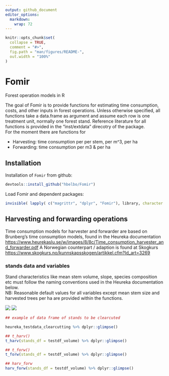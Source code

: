 ```yaml
---
output: github_document
editor_options: 
  markdown: 
    wrap: 72
---
```


<!-- README.md is generated from README.Rmd. Please edit that file -->

```r
knitr::opts_chunk$set(
  collapse = TRUE,
  comment = "#>",
  fig.path = "man/figures/README-",
  out.width = "100%"
)
```

# Fomir

<!-- badges: start -->

<!-- badges: end -->

Forest operation models in R

The goal of Fomir is to provide functions for estimating time
consumption, costs, and other inputs in forest operations. Unless
otherwise specified, all functions take a data.frame as argument and
assume each row is one treatment unit, normally one forest stand.
Reference literature for all functions is provided in the "inst/extdata"
direcotry of the package.\
For the moment there are functions for

-   Harvesting: time consumption per per stem, per m\^3, per ha
-   Forwarding: time consumption per m3 & per ha

## Installation

Installation of `Fomir` from github:

``` r
devtools::install_github("hbelbo/Fomir")
```

Load Fomir and dependent packages:

```r
invisible( lapply( c("magrittr", "dplyr", "Fomir"), library, character.only = T))
```

## Harvesting and forwarding operations

Time consumption models for harvester and forwarder are based on
Brunberg's time consumption models, found in the Heureka documentation
<https://www.heurekaslu.se/w/images/8/8c/Time_consumption_harvester_and_forwarder.pdf>
A Norwegian counterpart / adaption is found at Skogkurs
<https://www.skogkurs.no/kunnskapsskogen/artikkel.cfm?Id_art=3269>

### stands data and variables

Stand characteristics like mean stem volume, slope, species composition
etc must follow the naming conventions used in the Heureka documentation
below.\
NB: Reasonable default values for all variables except mean stem size
and harvested trees per ha are provided within the functions.

<img src="man/figures/Stand_Variables_p1.png"/>
<img src="man/figures/Stand_Variables_p2.png"/>

```r
## example of data frame of stands to be clearcuted

heureka_testdata_clearcutting %>% dplyr::glimpse()


```

```r
## t_harv()
t_harv(stands_df = testdf_volume) %>% dplyr::glimpse()

## t_forw()
t_forw(stands_df = testdf_volume) %>% dplyr::glimpse()

## harv_forw
harv_forw(stands_df = testdf_volume) %>% dplyr::glimpse()

 
```
